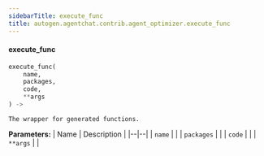 ```yaml
---
sidebarTitle: execute_func
title: autogen.agentchat.contrib.agent_optimizer.execute_func
---
```


<code class="doc-symbol doc-symbol-heading doc-symbol-function"></code>
#### execute_func

```python
execute_func(
    name,
    packages,
    code,
    **args
) -> 
```

    The wrapper for generated functions.

<b>Parameters:</b>
| Name | Description |
|--|--|
| `name` |  |
| `packages` |  |
| `code` |  |
| `**args` |  |

<br />